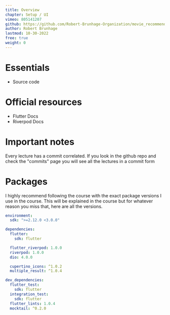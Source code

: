 ```yaml
---
title: Overview
chapter: Setup / UI
vimeo: 805141207
github: https://github.com/Robert-Brunhage-Organization/movie_recommendation_app_course/commits/main
author: Robert Brunhage
lastmod: 10-30-2022
free: true
weight: 0
---
```


# Essentials

- Source code

# Official resources

- Flutter Docs
- Riverpod Docs

# Important notes

Every lecture has a commit correlated. If you look in the github repo and check
the "commits" page you will see all the lectures in a commit form

# Packages

I highly recommend following the course with the exact package versions I use in
the course. This will be explained in the course but for whatever reason you
miss that, here are all the versions.

```yaml
environment:
  sdk: ">=2.12.0 <3.0.0"

dependencies:
  flutter:
    sdk: flutter

  flutter_riverpod: 1.0.0
  riverpod: 1.0.0
  dio: 4.0.0

  cupertino_icons: ^1.0.2
  multiple_result: ^1.0.4

dev_dependencies:
  flutter_test:
    sdk: flutter
  integration_test:
    sdk: flutter
  flutter_lints: 1.0.4
  mocktail: ^0.2.0
```
